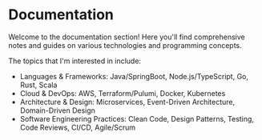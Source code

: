 # Documentation

Welcome to the documentation section! Here you'll find comprehensive notes and guides on various technologies and programming concepts.

The topics that I'm interested in include:

- Languages & Frameworks: Java/SpringBoot, Node.js/TypeScript, Go, Rust, Scala
- Cloud & DevOps: AWS, Terraform/Pulumi, Docker, Kubernetes
- Architecture & Design: Microservices, Event-Driven Architecture, Domain-Driven Design
- Software Engineering Practices: Clean Code, Design Patterns, Testing, Code Reviews, CI/CD, Agile/Scrum
